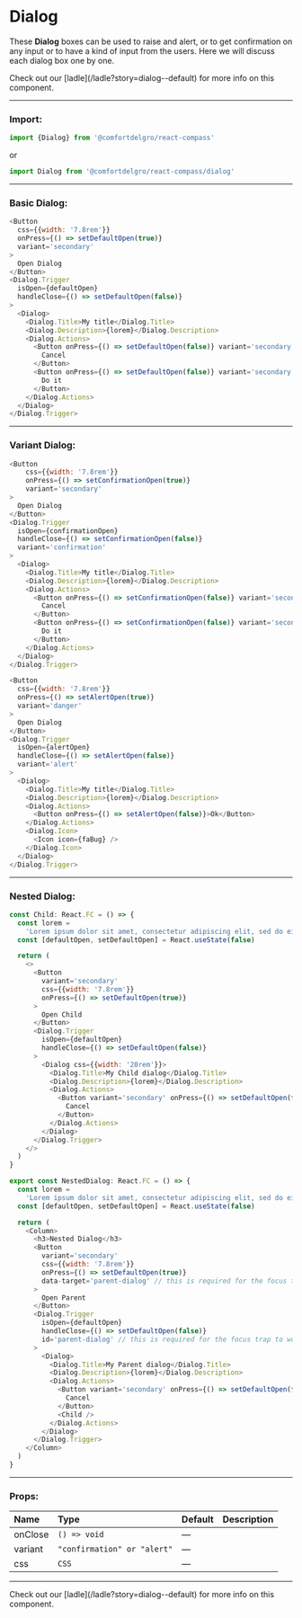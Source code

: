 
# Dialog

These <b>Dialog</b> boxes can be used to raise and alert, or to get confirmation on any input or to have a kind of input from the users. Here we will discuss each dialog box one by one.

<Callout>
  Check out our [ladle](/ladle?story=dialog--default) for more info on this
  component.
</Callout>

---

### Import:

```js
import {Dialog} from '@comfortdelgro/react-compass'
```

or

```js
import Dialog from '@comfortdelgro/react-compass/dialog'
```

---

### Basic Dialog:

<section className={styles.avatarShowcaseContainer}>
  <Default />
</section>

```js
<Button
  css={{width: '7.8rem'}}
  onPress={() => setDefaultOpen(true)}
  variant='secondary'
>
  Open Dialog
</Button>
<Dialog.Trigger
  isOpen={defaultOpen}
  handleClose={() => setDefaultOpen(false)}
>
  <Dialog>
    <Dialog.Title>My title</Dialog.Title>
    <Dialog.Description>{lorem}</Dialog.Description>
    <Dialog.Actions>
      <Button onPress={() => setDefaultOpen(false)} variant='secondary'>
        Cancel
      </Button>
      <Button onPress={() => setDefaultOpen(false)} variant='secondary'>
        Do it
      </Button>
    </Dialog.Actions>
  </Dialog>
</Dialog.Trigger>
```

---

### Variant Dialog:

<section className={styles.avatarShowcaseContainer}>
  <Variants />
</section>

```js
<Button
    css={{width: '7.8rem'}}
    onPress={() => setConfirmationOpen(true)}
    variant='secondary'
>
  Open Dialog
</Button>
<Dialog.Trigger
  isOpen={confirmationOpen}
  handleClose={() => setConfirmationOpen(false)}
  variant='confirmation'
>
  <Dialog>
    <Dialog.Title>My title</Dialog.Title>
    <Dialog.Description>{lorem}</Dialog.Description>
    <Dialog.Actions>
      <Button onPress={() => setConfirmationOpen(false)} variant='secondary'>
        Cancel
      </Button>
      <Button onPress={() => setConfirmationOpen(false)} variant='secondary'>
        Do it
      </Button>
    </Dialog.Actions>
  </Dialog>
</Dialog.Trigger>

<Button
  css={{width: '7.8rem'}}
  onPress={() => setAlertOpen(true)}
  variant='danger'
>
  Open Dialog
</Button>
<Dialog.Trigger
  isOpen={alertOpen}
  handleClose={() => setAlertOpen(false)}
  variant='alert'
>
  <Dialog>
    <Dialog.Title>My title</Dialog.Title>
    <Dialog.Description>{lorem}</Dialog.Description>
    <Dialog.Actions>
      <Button onPress={() => setAlertOpen(false)}>Ok</Button>
    </Dialog.Actions>
    <Dialog.Icon>
      <Icon icon={faBug} />
    </Dialog.Icon>
  </Dialog>
</Dialog.Trigger>
```

---

### Nested Dialog:

<section className={styles.avatarShowcaseContainer}>
  <NestedDialog />
</section>

```js
const Child: React.FC = () => {
  const lorem =
    'Lorem ipsum dolor sit amet, consectetur adipiscing elit, sed do eiusmod tempor incididunt ut labore et dolore magna aliqua. pariatur.'
  const [defaultOpen, setDefaultOpen] = React.useState(false)

  return (
    <>
      <Button
        variant='secondary'
        css={{width: '7.8rem'}}
        onPress={() => setDefaultOpen(true)}
      >
        Open Child
      </Button>
      <Dialog.Trigger
        isOpen={defaultOpen}
        handleClose={() => setDefaultOpen(false)}
      >
        <Dialog css={{width: '20rem'}}>
          <Dialog.Title>My Child dialog</Dialog.Title>
          <Dialog.Description>{lorem}</Dialog.Description>
          <Dialog.Actions>
            <Button variant='secondary' onPress={() => setDefaultOpen(false)}>
              Cancel
            </Button>
          </Dialog.Actions>
        </Dialog>
      </Dialog.Trigger>
    </>
  )
}

export const NestedDialog: React.FC = () => {
  const lorem =
    'Lorem ipsum dolor sit amet, consectetur adipiscing elit, sed do eiusmod tempor incididunt ut labore et dolore magna aliqua. pariatur.'
  const [defaultOpen, setDefaultOpen] = React.useState(false)

  return (
    <Column>
      <h3>Nested Dialog</h3>
      <Button
        variant='secondary'
        css={{width: '7.8rem'}}
        onPress={() => setDefaultOpen(true)}
        data-target='parent-dialog' // this is required for the focus trap to work
      >
        Open Parent
      </Button>
      <Dialog.Trigger
        isOpen={defaultOpen}
        handleClose={() => setDefaultOpen(false)}
        id='parent-dialog' // this is required for the focus trap to work
      >
        <Dialog>
          <Dialog.Title>My Parent dialog</Dialog.Title>
          <Dialog.Description>{lorem}</Dialog.Description>
          <Dialog.Actions>
            <Button variant='secondary' onPress={() => setDefaultOpen(false)}>
              Cancel
            </Button>
            <Child />
          </Dialog.Actions>
        </Dialog>
      </Dialog.Trigger>
    </Column>
  )
}
```

---

### Props:

| Name    | Type                        | Default | Description |
| :------ | :-------------------------- | :------ | :---------- |
| onClose | `() => void`                | —       |             |
| variant | `"confirmation" or "alert"` | —       |             |
| css     | `CSS`                       | —       |             |

---

<Callout>
  Check out our [ladle](/ladle?story=dialog--default) for more info on this
  component.
</Callout>
